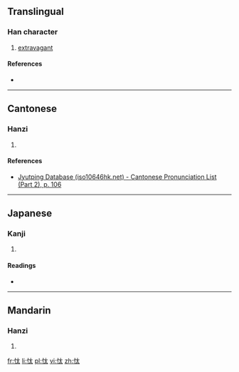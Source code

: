 ==Translingual==

===Han character===
{{Han char|rn=61|rad=心|as=04|sn=7|four=|canj=心大戈 (PKI)|ids=⿰[[忄]][[太]]}}

# [[extravagant]]

====References====
* {{Han ref|kx=0378.150|dkj=10385|dj=0706.130|hdz=42276.030|uh=5FF2|ud=24562}}

----

==Cantonese==

===Hanzi===
{{yue-hanzi|jyut=[[taai3]]|y=taai3}}

# {{defn|lang=yue|sort=心04}}

====References====
* [http://www.iso10646hk.net/jp/document/download.jsp Jyutping Database (iso10646hk.net) - Cantonese Pronunciation List (Part 2), p. 106]

----

==Japanese==

===Kanji===
{{ja-kanji|grade=|rs=心04}}

# {{defn|lang=ja|sort=心04}}

====Readings====
* {{ja-readings|on=[[たい]] (tai)|kun=[[ならう]] (narau)}}

----

==Mandarin==

===Hanzi===
{{cmn-hanzi|pin=[[tài]] ([[tai4]])|wg=t'ai<sup>4</sup>}}

# {{defn|lang=cmn|sort=心04}}

[[fr:忲]]
[[li:忲]]
[[pl:忲]]
[[vi:忲]]
[[zh:忲]]